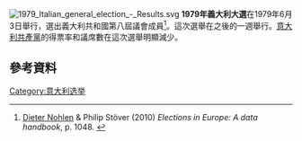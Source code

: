 [[Image:1979_Italian_general_election_-_Results.svg|right]]
'''1979年義大利大選'''在1979年6月3日舉行，選出義大利共和國第八屆議會成員<ref name=NS>[[Dieter_Nohlen|Dieter Nohlen]] & Philip Stöver (2010) ''Elections in Europe: A data handbook'', p. 1048. {{ISBN|978-3-8329-5609-7}}</ref>。這次選舉在{{link-en|1979年歐洲議會選舉義大利選區|1979 European Parliament election in Italy|歐洲議會選舉}}之後的一週舉行。[[意大利共產黨|意大利共產黨]]的得票率和議席數在這次選舉明顯減少。
==參考資料==
{{reflist}}
{{意大利選舉}}
[[Category:意大利选举|Category:意大利选举]]